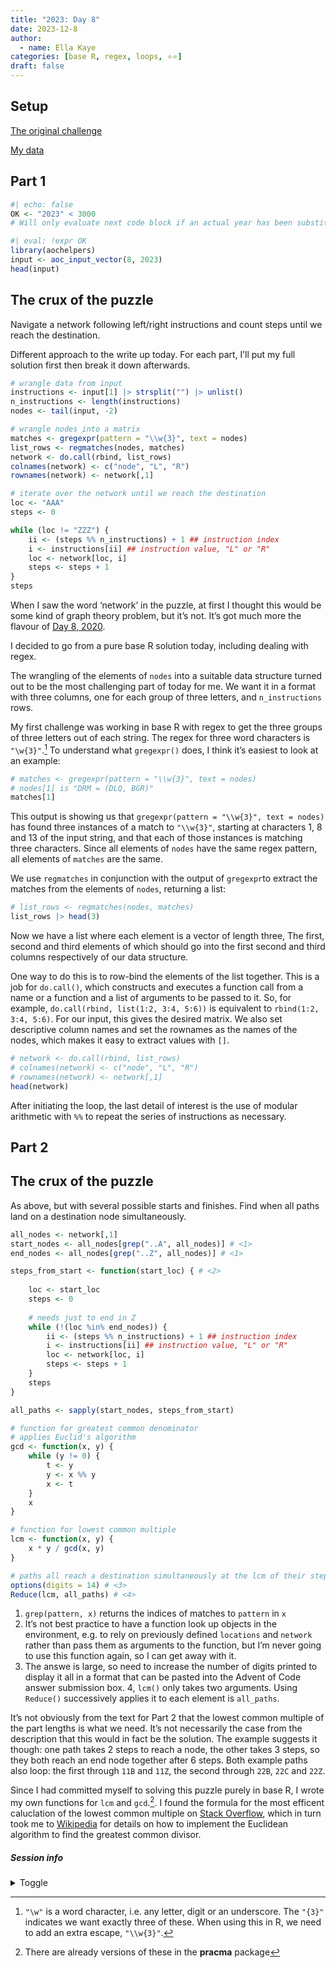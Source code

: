 ```yaml
---
title: "2023: Day 8"
date: 2023-12-8
author: 
  - name: Ella Kaye
categories: [base R, regex, loops, ⭐⭐]
draft: false
---
```


## Setup

[The original challenge](https://adventofcode.com/2023/day/8)

[My data](input){target="_blank"}

## Part 1

```r
#| echo: false
OK <- "2023" < 3000
# Will only evaluate next code block if an actual year has been substituted for the placeholder.
```


```r
#| eval: !expr OK
library(aochelpers)
input <- aoc_input_vector(8, 2023)
head(input)
```

::: {.callout-note collapse="false" icon="false"}
## The crux of the puzzle
Navigate a network following left/right instructions and count steps until we reach the destination.
:::

Different approach to the write up today. 
For each part, I'll put my full solution first then break it down afterwards.

```r
# wrangle data from input
instructions <- input[1] |> strsplit("") |> unlist()
n_instructions <- length(instructions)
nodes <- tail(input, -2)

# wrangle nodes into a matrix
matches <- gregexpr(pattern = "\\w{3}", text = nodes)
list_rows <- regmatches(nodes, matches)
network <- do.call(rbind, list_rows)
colnames(network) <- c("node", "L", "R")
rownames(network) <- network[,1]

# iterate over the network until we reach the destination
loc <- "AAA"
steps <- 0

while (loc != "ZZZ") {
	ii <- (steps %% n_instructions) + 1 ## instruction index
	i <- instructions[ii] ## instruction value, "L" or "R"
	loc <- network[loc, i]
	steps <- steps + 1
}
steps
```

When I saw the word 'network' in the puzzle, 
at first I thought this would be some kind of graph theory problem, but it's not. 
It's got much more the flavour of [Day 8, 2020](../../../2020/day/8/index.qmd){target="_blank"}.

I decided to go from a pure base R solution today, 
including dealing with regex.

The wrangling of the elements of `nodes` into a suitable data structure turned out to be the most challenging part of today for me.
We want it in a format with three columns, one for each group of three letters, and `n_instructions` rows.

My first challenge was working in base R with regex to get the three groups of three letters out of each string.
The regex for three word characters is `"\w{3}"`.^[`"\w"` is a word character, i.e. any letter, digit or an underscore. The `"{3}"` indicates we want exactly three of these. When using this in R, we need to add an extra escape, `"\\w{3}"`.] To understand what `gregexpr()` does, I think it's easiest to look at an example:

```r
# matches <- gregexpr(pattern = "\\w{3}", text = nodes)
# nodes[1] is "DRM = (DLQ, BGR)"
matches[1]
```
This output is showing us that `gregexpr(pattern = "\\w{3}", text = nodes)` has found three instances of a match to `"\\w{3}"`, 
starting at characters 1, 8 and 13 of the input string,
and that each of those instances is matching three characters.
Since all elements of `nodes` have the same regex pattern, all elements of `matches` are the same. 

We use `regmatches` in conjunction with the output of `gregexpr`to extract the matches from the elements of `nodes`, returning a list:

```r
# list_rows <- regmatches(nodes, matches)
list_rows |> head(3)
```
Now we have a list where each element is a vector of length three,
The first, second and third elements of which should go into the first second and third columns respectively of our data structure.

One way to do this is to row-bind the elements of the list together.
This is a job for `do.call()`, which constructs and executes a function call from a name or a function and a list of arguments to be passed to it. So, for example, `do.call(rbind, list(1:2, 3:4, 5:6))` is equivalent to `rbind(1:2, 3:4, 5:6)`. 
For our input, this gives the desired matrix. 
We also set descriptive column names and set the rownames as the names of the nodes, which makes it easy to extract values with `[]`.

```r
# network <- do.call(rbind, list_rows)
# colnames(network) <- c("node", "L", "R")
# rownames(network) <- network[,1]
head(network)
```

After initiating the loop, the last detail of interest is the use of modular arithmetic with `%%` to repeat the series of instructions as necessary.

## Part 2

::: {.callout-note collapse="false" icon="false"}
## The crux of the puzzle
As above, but with several possible starts and finishes. Find when all paths land on a destination node simultaneously.
:::

```r
all_nodes <- network[,1]
start_nodes <- all_nodes[grep("..A", all_nodes)] # <1>
end_nodes <- all_nodes[grep("..Z", all_nodes)] # <1>

steps_from_start <- function(start_loc) { # <2>
	
	loc <- start_loc
	steps <- 0
	
	# needs just to end in Z
	while (!(loc %in% end_nodes)) {
		ii <- (steps %% n_instructions) + 1 ## instruction index
		i <- instructions[ii] ## instruction value, "L" or "R"
		loc <- network[loc, i]
		steps <- steps + 1
	}
	steps
}

all_paths <- sapply(start_nodes, steps_from_start)

# function for greatest common denominator
# applies Euclid's algorithm
gcd <- function(x, y) {
	while (y != 0) {
		t <- y
		y <- x %% y
		x <- t
	}
	x
}

# function for lowest common multiple
lcm <- function(x, y) {
	x * y / gcd(x, y)
}

# paths all reach a destination simultaneously at the lcm of their steps
options(digits = 14) # <3>
Reduce(lcm, all_paths) # <4>
```
1. `grep(pattern, x)` returns the indices of matches to `pattern` in `x`
2. It's not best practice to have a function look up objects in the environment, 
e.g. to rely on previously defined `locations` and `network` rather than pass them as arguments to the function, but I'm never going to use this function again, so I can get away with it.
3. The answe is large, so need to increase the number of digits printed to display it all in a format that can be pasted into the Advent of Code answer submission box.
4, `lcm()` only takes two arguments. Using `Reduce()` successively applies it to each element is `all_paths`.

It's not obviously from the text for Part 2 that the lowest common multiple of the part lengths is what we need. 
It's not necessarily the case from the description that this would in fact be the solution.
The example suggests it though: one path takes 2 steps to reach a node, the other takes 3 steps, so they both reach an end node together after 6 steps. 
Both example paths also loop: the first through `11B` and `11Z`, the second through `22B`, `22C` and `22Z`. 

Since I had committed myself to solving this puzzle purely in base R,
I wrote my own functions for `lcm` and `gcd`.^[There are already versions of these in the **pracma** package]. I found the formula for the most efficent caluclation of the lowest common multiple on [Stack Overflow](https://stackoverflow.com/questions/3154454/what-is-the-most-efficient-way-to-calculate-the-least-common-multiple-of-two-int), which in turn took me to [Wikipedia](https://en.wikipedia.org/wiki/Euclidean_algorithm) for details on how to implement the Euclidean algorithm to find the greatest common divisor.

##### Session info {.appendix}

<details><summary>Toggle</summary>

```r
#| echo: false
library(sessioninfo)
# save the session info as an object
pkg_session <- session_info(pkgs = "attached")

# get the quarto version
quarto_version <- system("quarto --version", intern = TRUE)

# inject the quarto info
pkg_session$platform$quarto <- paste(
  system("quarto --version", intern = TRUE), 
  "@", 
  quarto::quarto_path()
  )

# print it out
pkg_session
```

</details>





